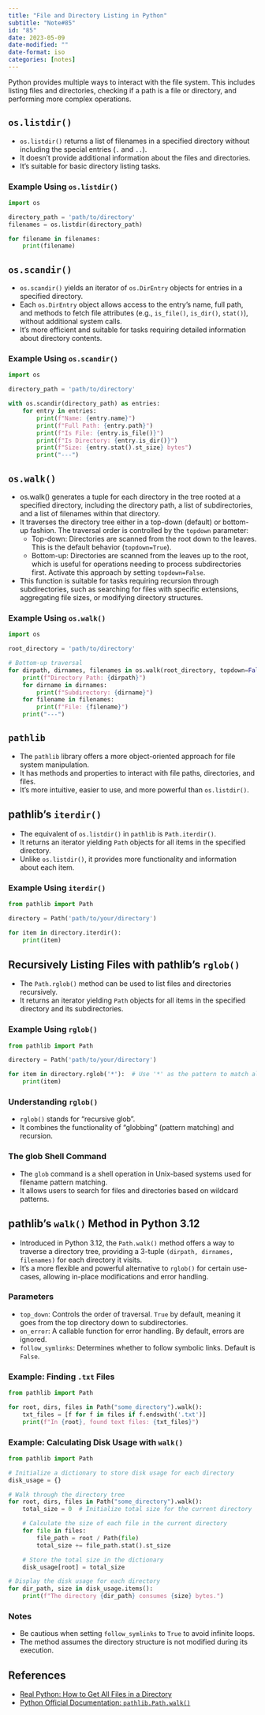 ```yaml
---
title: "File and Directory Listing in Python"
subtitle: "Note#85"
id: "85"
date: 2023-05-09
date-modified: ""
date-format: iso
categories: [notes]
---
```

Python provides multiple ways to interact with the file system. This includes listing files and directories, checking if a path is a file or directory, and performing more complex operations.

## `os.listdir()`

* `os.listdir()` returns a list of filenames in a specified directory without including the special entries (`.` and `..`).
* It doesn't provide additional information about the files and directories.
* It's suitable for basic directory listing tasks.

### Example Using `os.listdir()`

```python
import os

directory_path = 'path/to/directory'
filenames = os.listdir(directory_path)

for filename in filenames:
    print(filename)
```

## `os.scandir()`

* `os.scandir()` yields an iterator of `os.DirEntry` objects for entries in a specified directory.
* Each `os.DirEntry` object allows access to the entry's name, full path, and methods to fetch file attributes (e.g., `is_file()`, `is_dir()`, `stat()`), without additional system calls.
* It's more efficient and suitable for tasks requiring detailed information about directory contents.

### Example Using `os.scandir()`

```python
import os

directory_path = 'path/to/directory'

with os.scandir(directory_path) as entries:
    for entry in entries:
        print(f"Name: {entry.name}")
        print(f"Full Path: {entry.path}")
        print(f"Is File: {entry.is_file()}")
        print(f"Is Directory: {entry.is_dir()}")
        print(f"Size: {entry.stat().st_size} bytes")
        print("---")
```

## `os.walk()`

* os.walk() generates a tuple for each directory in the tree rooted at a specified directory, including the directory path, a list of subdirectories, and a list of filenames within that directory.
* It traverses the directory tree either in a top-down (default) or bottom-up fashion. The traversal order is controlled by the `topdown` parameter:
    * Top-down: Directories are scanned from the root down to the leaves. This is the default behavior (`topdown=True`).
    * Bottom-up: Directories are scanned from the leaves up to the root, which is useful for operations needing to process subdirectories first. Activate this approach by setting `topdown=False`.
* This function is suitable for tasks requiring recursion through subdirectories, such as searching for files with specific extensions, aggregating file sizes, or modifying directory structures.

### Example Using `os.walk()`

```python
import os

root_directory = 'path/to/directory'

# Bottom-up traversal
for dirpath, dirnames, filenames in os.walk(root_directory, topdown=False):
    print(f"Directory Path: {dirpath}")
    for dirname in dirnames:
        print(f"Subdirectory: {dirname}")
    for filename in filenames:
        print(f"File: {filename}")
    print("---")
```

## `pathlib`

* The `pathlib` library offers a more object-oriented approach for file system manipulation.
* It has methods and properties to interact with file paths, directories, and files.
* It's more intuitive, easier to use, and more powerful than `os.listdir()`.

## pathlib's `iterdir()`

* The equivalent of `os.listdir()` in `pathlib` is `Path.iterdir()`.
* It returns an iterator yielding `Path` objects for all items in the specified directory.
* Unlike `os.listdir()`, it provides more functionality and information about each item.

### Example Using `iterdir()`

```python
from pathlib import Path

directory = Path('path/to/your/directory')

for item in directory.iterdir():
    print(item)
```

## Recursively Listing Files with pathlib's `rglob()`

* The `Path.rglob()` method can be used to list files and directories recursively.
* It returns an iterator yielding `Path` objects for all items in the specified directory and its subdirectories.

### Example Using `rglob()`

```python
from pathlib import Path

directory = Path('path/to/your/directory')

for item in directory.rglob('*'):  # Use '*' as the pattern to match all items
    print(item)
```

### Understanding `rglob()`

* `rglob()` stands for "recursive glob".
* It combines the functionality of "globbing" (pattern matching) and recursion.

### The glob Shell Command

* The `glob` command is a shell operation in Unix-based systems used for filename pattern matching.
* It allows users to search for files and directories based on wildcard patterns.

## pathlib's `walk()` Method in Python 3.12

* Introduced in Python 3.12, the `Path.walk()` method offers a way to traverse a directory tree, providing a 3-tuple `(dirpath, dirnames, filenames)` for each directory it visits.
* It's a more flexible and powerful alternative to `rglob()` for certain use-cases, allowing in-place modifications and error handling.

### Parameters

* `top_down`: Controls the order of traversal. `True` by default, meaning it goes from the top directory down to subdirectories.
* `on_error`: A callable function for error handling. By default, errors are ignored.
* `follow_symlinks`: Determines whether to follow symbolic links. Default is `False`.

### Example: Finding `.txt` Files

```python
from pathlib import Path

for root, dirs, files in Path("some_directory").walk():
    txt_files = [f for f in files if f.endswith('.txt')]
    print(f"In {root}, found text files: {txt_files}")
```

### Example: Calculating Disk Usage with `walk()`

```python
from pathlib import Path

# Initialize a dictionary to store disk usage for each directory
disk_usage = {}

# Walk through the directory tree
for root, dirs, files in Path("some_directory").walk():
    total_size = 0  # Initialize total size for the current directory

    # Calculate the size of each file in the current directory
    for file in files:
        file_path = root / Path(file)
        total_size += file_path.stat().st_size

    # Store the total size in the dictionary
    disk_usage[root] = total_size

# Display the disk usage for each directory
for dir_path, size in disk_usage.items():
    print(f"The directory {dir_path} consumes {size} bytes.")
```

### Notes

* Be cautious when setting `follow_symlinks` to `True` to avoid infinite loops.
* The method assumes the directory structure is not modified during its execution.

## References

* [Real Python: How to Get All Files in a Directory](https://realpython.com/get-all-files-in-directory-python/)
* [Python Official Documentation: `pathlib.Path.walk()`](https://docs.python.org/3/library/pathlib.html#pathlib.Path.walk)
